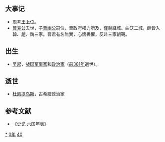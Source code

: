 {{yearTOC|-440|[[周考王|周考王]]元年 [[魯悼公|魯悼公]]二十八年 [[齊宣公|齊宣公]]十六年 [[晉哀公|晉哀公]]十二年 [[趙襄子|趙襄子]]三十六年 [[秦躁公|秦躁公]]三年 [[楚惠王|楚惠王]]四十九年 [[宋昭公|宋昭公]]二十九年 [[衛敬公|衛敬公]]二十五年 [[鄭共公|鄭共公]]十五年 [[燕成公|燕成公]]十五年  越王[[朱勾|朱勾]]八年}}

== 大事记 ==
*[[周考王|周考王]]上位。
*[[晉哀公|晉哀公]]去世，子[[晉幽公|晉幽公]]嗣位，晉政府權力所及，僅剩絳城、曲沃二城，餘皆入韓、趙、魏三家。晉君有名無實，心懷畏懼，反赴三家朝覲。 
== 出生 ==
*[[吴起|吴起]]，[[战国|战国]][[军事家|军事家]]和[[政治家|政治家]]（[[前381年|前381年]]逝世）。

== 逝世 ==
*[[杜凯提乌斯|杜凯提乌斯]]，古希腊政治家

== 参考文献 ==
*《[[史记|史记]]·六国年表》

{{Wikisource year mention}}

[[Category:前440年|*]]
[[Category:前440年代|0年]]
[[Category:前5世纪各年|40]]